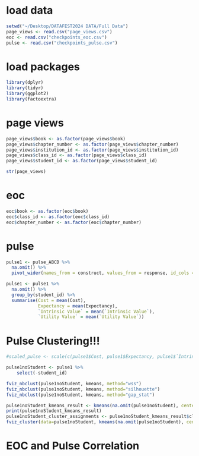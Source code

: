 # load data
```r
setwd("~/Desktop/DATAFEST2024 DATA/Full Data")
page_views <- read.csv("page_views.csv")
eoc <- read.csv("checkpoints_eoc.csv")
pulse <- read.csv("checkpoints_pulse.csv")
```

# load packages
```r
library(dplyr)
library(tidyr)
library(ggplot2)
library(factoextra)
```

# page views
```r
page_views$book <- as.factor(page_views$book)
page_views$chapter_number <- as.factor(page_views$chapter_number)
page_views$institution_id <- as.factor(page_views$institution_id)
page_views$class_id <- as.factor(page_views$class_id)
page_views$student_id <- as.factor(page_views$student_id)

str(page_views)
```

# eoc
```r
eoc$book <- as.factor(eoc$book)
eoc$class_id <- as.factor(eoc$class_id)
eoc$chapter_number <- as.factor(eoc$chapter_number)
```


# pulse
```r

pulse1 <- pulse_ABCD %>% 
  na.omit() %>% 
  pivot_wider(names_from = construct, values_from = response, id_cols = c(chapter_number, student_id))

pulse1 <- pulse1 %>% 
  na.omit() %>% 
  group_by(student_id) %>% 
  summarise(Cost = mean(Cost),
            Expectancy = mean(Expectancy),
            `Intrinsic Value` = mean(`Intrinsic Value`),
            `Utility Value` = mean(`Utility Value`))
```

# Pulse Clustering!!!
```r
#scaled_pulse <- scale(c(pulse1$Cost, pulse1$Expectancy, pulse1$`Intrinsic Value`, pulse1$`Utility Value`))

pulse1noStudent <- pulse1 %>% 
    select(-student_id)

fviz_nbclust(pulse1noStudent, kmeans, method="wss")
fviz_nbclust(pulse1noStudent, kmeans, method="silhouette")
fviz_nbclust(pulse1noStudent, kmeans, method="gap_stat")

pulse1noStudent_kmeans_result <- kmeans(na.omit(pulse1noStudent), centers = 2, iter.max=100, nstart=100)
print(pulse1noStudent_kmeans_result)
pulse1noStudent_cluster_assignments <- pulse1noStudent_kmeans_result$cluster
fviz_cluster(data=pulse1noStudent, kmeans(na.omit(pulse1noStudent), centers = 2, iter.max=100, nstart=100))


```

# EOC and Pulse Correlation
```r



```




